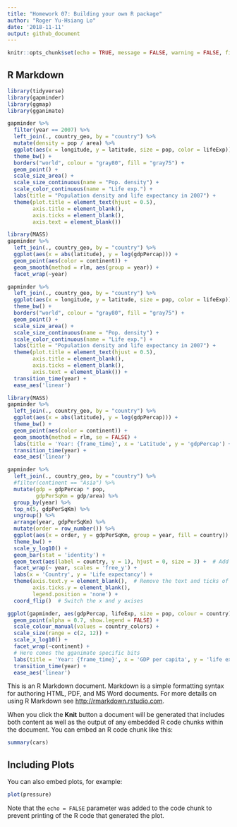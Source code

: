 ```yaml
---
title: "Homework 07: Building your own R package"
author: "Roger Yu-Hsiang Lo"
date: '2018-11-11'
output: github_document
---
```


```r
knitr::opts_chunk$set(echo = TRUE, message = FALSE, warning = FALSE, fig.align = "center")
```

## R Markdown

```r
library(tidyverse)
library(gapminder)
library(ggmap)
library(gganimate)

gapminder %>%
  filter(year == 2007) %>%
  left_join(., country_geo, by = "country") %>%
  mutate(density = pop / area) %>%
  ggplot(aes(x = longitude, y = latitude, size = pop, color = lifeExp)) +
  theme_bw() +
  borders("world", colour = "gray80", fill = "gray75") +
  geom_point() +
  scale_size_area() +
  scale_size_continuous(name = "Pop. density") +
  scale_color_continuous(name = "Life exp.") +
  labs(title = "Population density and life expectancy in 2007") +
  theme(plot.title = element_text(hjust = 0.5),
        axis.title = element_blank(),
        axis.ticks = element_blank(),
        axis.text = element_blank())
```


```r
library(MASS)
gapminder %>%
  left_join(., country_geo, by = "country") %>%
  ggplot(aes(x = abs(latitude), y = log(gdpPercap))) +
  geom_point(aes(color = continent)) +
  geom_smooth(method = rlm, aes(group = year)) +
  facet_wrap(~year)
```


```r
gapminder %>%
  left_join(., country_geo, by = "country") %>%
  ggplot(aes(x = longitude, y = latitude, size = pop, color = lifeExp)) +
  theme_bw() +
  borders("world", colour = "gray80", fill = "gray75") +
  geom_point() +
  scale_size_area() +
  scale_size_continuous(name = "Pop. density") +
  scale_color_continuous(name = "Life exp.") +
  labs(title = "Population density and life expectancy in 2007") +
  theme(plot.title = element_text(hjust = 0.5),
        axis.title = element_blank(),
        axis.ticks = element_blank(),
        axis.text = element_blank()) +
  transition_time(year) +
  ease_aes('linear')
```

```r
library(MASS)
gapminder %>%
  left_join(., country_geo, by = "country") %>%
  ggplot(aes(x = abs(latitude), y = log(gdpPercap))) +
  theme_bw() +
  geom_point(aes(color = continent)) +
  geom_smooth(method = rlm, se = FALSE) +
  labs(title = 'Year: {frame_time}', x = 'Latitude', y = 'gdpPercap') +
  transition_time(year) +
  ease_aes('linear')
```

```r
gapminder %>%
  left_join(., country_geo, by = "country") %>%
  #filter(continent == "Asia") %>%
  mutate(gdp = gdpPercap * pop,
         gdpPerSqKm = gdp/area) %>%
  group_by(year) %>%
  top_n(5, gdpPerSqKm) %>%
  ungroup() %>%
  arrange(year, gdpPerSqKm) %>%
  mutate(order = row_number()) %>%
  ggplot(aes(x = order, y = gdpPerSqKm, group = year, fill = country)) +
  theme_bw() +
  scale_y_log10() +
  geom_bar(stat = 'identity') +
  geom_text(aes(label = country, y = 1), hjust = 0, size = 3) +  # Add texts on the bars
  facet_wrap(~ year, scales = 'free_y') +
  labs(x = 'Country', y = 'Life expectancy') +
  theme(axis.text.y = element_blank(),  # Remove the text and ticks of the y axis
        axis.ticks.y = element_blank(),
        legend.position = 'none') +
  coord_flip()  # Switch the x and y axises
```


```r
ggplot(gapminder, aes(gdpPercap, lifeExp, size = pop, colour = country)) +
  geom_point(alpha = 0.7, show.legend = FALSE) +
  scale_colour_manual(values = country_colors) +
  scale_size(range = c(2, 12)) +
  scale_x_log10() +
  facet_wrap(~continent) +
  # Here comes the gganimate specific bits
  labs(title = 'Year: {frame_time}', x = 'GDP per capita', y = 'life expectancy') +
  transition_time(year) +
  ease_aes('linear')
```


This is an R Markdown document. Markdown is a simple formatting syntax for authoring HTML, PDF, and MS Word documents. For more details on using R Markdown see <http://rmarkdown.rstudio.com>.

When you click the **Knit** button a document will be generated that includes both content as well as the output of any embedded R code chunks within the document. You can embed an R code chunk like this:

```r
summary(cars)
```

## Including Plots

You can also embed plots, for example:

```r
plot(pressure)
```

Note that the `echo = FALSE` parameter was added to the code chunk to prevent printing of the R code that generated the plot.
